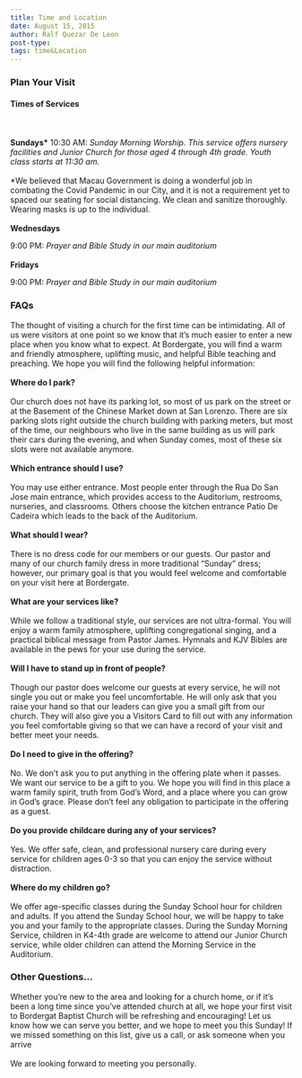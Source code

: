```yaml
---
title: Time and Location
date: August 15, 2015
author: Ralf Quezar De Leon
post-type:
tags: time&Location
---
```


### Plan Your Visit ###

#### **Times of Services** ####
\
\
**Sundays\***
10:30 AM: *Sunday Morning Worship. This service offers nursery facilities and Junior Church for those aged 4 through 4th grade. Youth class starts at 11:30 am.*
\
\
\*We believed that Macau Government is doing a wonderful job in combating the Covid Pandemic in our City, and it is not a requirement yet to spaced our seating for social distancing. We clean and sanitize thoroughly. Wearing masks is up to the individual. 
\
\
**Wednesdays**

9:00 PM: *Prayer and Bible Study in our main auditorium*
\
\
**Fridays**

9:00 PM: *Prayer and Bible Study in our main auditorium*


<Iframes url="https://www.google.com/maps/embed?pb=!1m18!1m12!1m3!1d1847.1363713678234!2d113.53638646718947!3d22.191738869427148!2m3!1f0!2f0!3f0!3m2!1i1024!2i768!4f13.1!3m3!1m2!1s0x34017b714315a539%3A0x9c177caf5966f1e0!2sBordergate%20Baptist%20Church!5e0!3m2!1sen!2sph!4v1692338949070!5m2!1sen!2sph" />

### FAQs

The thought of visiting a church for the first time can be intimidating. All of us were visitors at one point so we know that it’s much easier to enter a new place when you know what to expect. At Bordergate, you will find a warm and friendly atmosphere, uplifting music, and helpful Bible teaching and preaching. We hope you will find the following helpful information:\
\
**Where do I park?**
\
\
Our church does not have its parking lot, so most of us park on the street or at the Basement of the Chinese Market down at San Lorenzo. There are six parking slots right outside the church building with parking meters, but most of the time, our neighbours who live in the same building as us will park their cars during the evening, and when Sunday comes, most of these six slots were not available anymore.
\
\
**Which entrance should I use?**
\
\
You may use either entrance. Most people enter through the Rua Do San Jose main entrance, which provides access to the Auditorium, restrooms, nurseries, and classrooms. Others choose the kitchen entrance Patio De Cadeira which leads to the back of the Auditorium.
\
\
**What should I wear?**
\
\
There is no dress code for our members or our guests. Our pastor and many of our church family dress in more traditional “Sunday” dress; however, our primary goal is that you would feel welcome and comfortable on your visit here at Bordergate.
\
\
**What are your services like?**
\
\
While we follow a traditional style, our services are not ultra-formal. You will enjoy a warm family atmosphere, uplifting congregational singing, and a practical biblical message from Pastor James. Hymnals and KJV Bibles are available in the pews for your use during the service.
\
\
**Will I have to stand up in front of people?**
\
\
Though our pastor does welcome our guests at every service, he will not single you out or make you feel uncomfortable. He will only ask that you raise your hand so that our leaders can give you a small gift from our church. They will also give you a Visitors Card to fill out with any information you feel comfortable giving so that we can have a record of your visit and better meet your needs.
\
\
**Do I need to give in the offering?**
\
\
No. We don’t ask you to put anything in the offering plate when it passes. We want our service to be a gift to you. We hope you will find in this place a warm family spirit, truth from God’s Word, and a place where you can grow in God’s grace. Please don’t feel any obligation to participate in the offering as a guest.
\
\
**Do you provide childcare during any of your services?**
\
\
Yes. We offer safe, clean, and professional nursery care during every service for children ages 0-3 so that you can enjoy the service without distraction. 
\
\
**Where do my children go?**
\
\
We offer age-specific classes during the Sunday School hour for children and adults. If you attend the Sunday School hour, we will be happy to take you and your family to the appropriate classes. During the Sunday Morning Service, children in K4-4th grade are welcome to attend our Junior Church service, while older children can attend the Morning Service in the Auditorium.

### Other Questions…

Whether you’re new to the area and looking for a church home, or if it’s been a long time since you’ve attended church at all, we hope your first visit to Bordergat Baptist Church will be refreshing and encouraging! Let us know how we can serve you better, and we hope to meet you this Sunday! If we missed something on this list, give us a call, or ask someone when you arrive
\
\
We are looking forward to meeting you personally.
